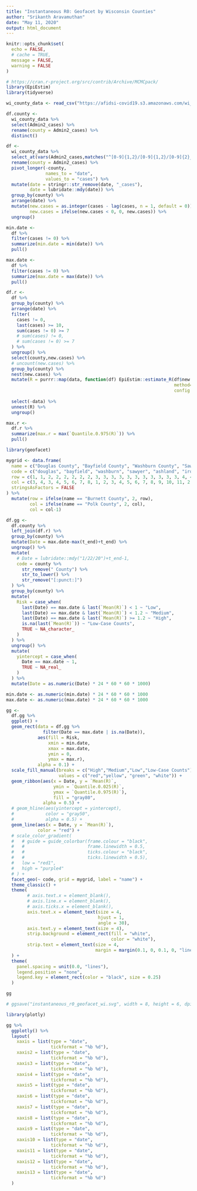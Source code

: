 ```yaml
---
title: "Instantaneous R0: Geofacet by Wisconsin Counties"
author: "Srikanth Aravamuthan"
date: "May 11, 2020"
output: html_document
---
```


```r
knitr::opts_chunk$set(
  echo = FALSE,
  # cache = TRUE, 
  message = FALSE,
  warning = FALSE 
)

# https://cran.r-project.org/src/contrib/Archive/MCMCpack/
library(EpiEstim)
library(tidyverse)

```

```r
wi_county_data <- read_csv("https://afidsi-covid19.s3.amazonaws.com/wi_county_data.csv")

df.county <- 
  wi_county_data %>% 
  select(Admin2_cases) %>% 
  rename(county = Admin2_cases) %>% 
  distinct()

df <- 
  wi_county_data %>% 
  select_at(vars(Admin2_cases,matches("^[0-9]{1,2}/[0-9]{1,2}/[0-9]{2}_cases"))) %>% 
  rename(county = Admin2_cases) %>% 
  pivot_longer(-county,
               names_to = "date",
               values_to = "cases") %>% 
  mutate(date = stringr::str_remove(date, "_cases"),
         date = lubridate::mdy(date)) %>% 
  group_by(county) %>% 
  arrange(date) %>% 
  mutate(new.cases = as.integer(cases - lag(cases, n = 1, default = 0)),
         new.cases = ifelse(new.cases < 0, 0, new.cases)) %>% 
  ungroup()

min.date <- 
  df %>% 
  filter(cases != 0) %>% 
  summarize(min.date = min(date)) %>% 
  pull()

max.date <- 
  df %>% 
  filter(cases != 0) %>% 
  summarize(max.date = max(date)) %>% 
  pull()

```
 
```r
df.r <- 
  df %>% 
  group_by(county) %>% 
  arrange(date) %>% 
  filter(
    cases != 0,
    last(cases) >= 10,
    sum(cases != 0) >= 7
    # sum(cases) != 0,
    # sum(cases != 0) >= 7
  ) %>% 
  ungroup() %>% 
  select(county,new.cases) %>% 
  # uncount(new.cases) %>% 
  group_by(county) %>% 
  nest(new.cases) %>% 
  mutate(R = purrr::map(data, function(df) EpiEstim::estimate_R(df$new.cases, 
                                                                method="parametric_si",
                                                                config = make_config(list(mean_si = 7.5, 
                                                                                          std_si = 3.4)))$R)) %>% 
  select(-data) %>% 
  unnest(R) %>% 
  ungroup()

max.r <- 
  df.r %>% 
  summarize(max.r = max(`Quantile.0.975(R)`)) %>% 
  pull()

```



```r
library(geofacet)

mygrid <- data.frame(
  name = c("Douglas County", "Bayfield County", "Washburn County", "Sawyer County", "Ashland County", "Iron County", "Oneida County", "Vilas County", "Polk County", "Burnett County", "Barron County", "Chippewa County", "Rusk County", "Price County", "Lincoln County", "Langlade County", "Forest County", "Florence County", "Marinette County", "St. Croix County", "Dunn County", "Eau Claire County", "Clark County", "Taylor County", "Marathon County", "Shawano County", "Menominee County", "Oconto County", "Calumet County", "Door County", "Pierce County", "Pepin County", "Trempealeau County", "Jackson County", "Wood County", "Portage County", "Waushara County", "Waupaca County", "Outagamie County", "Brown County", "Kewaunee County", "Buffalo County", "La Crosse County", "Monroe County", "Juneau County", "Adams County", "Green Lake County", "Winnebago County", "Washington County", "Sheboygan County", "Manitowoc County", "Vernon County", "Richland County", "Columbia County", "Marquette County", "Dodge County", "Fond du Lac County", "Ozaukee County", "Crawford County", "Iowa County", "Sauk County", "Dane County", "Jefferson County", "Waukesha County", "Milwaukee County", "Grant County", "Lafayette County", "Green County", "Rock County", "Walworth County", "Kenosha County", "Racine County"),
  code = c("douglas", "bayfield", "washburn", "sawyer", "ashland", "iron", "oneida", "vilas", "polk", "burnett", "barron", "chippewa", "rusk", "price", "lincoln", "langlade", "forest", "florence", "marinette", "st croix", "dunn", "eau claire", "clark", "taylor", "marathon", "shawano", "menominee", "oconto", "calumet", "door", "pierce", "pepin", "trempealeau", "jackson", "wood", "portage", "waushara", "waupaca", "outagamie", "brown", "kewaunee", "buffalo", "la crosse", "monroe", "juneau", "adams", "green lake", "winnebago", "washington", "sheboygan", "manitowoc", "vernon", "richland", "columbia", "marquette", "dodge", "fond du lac", "ozaukee", "crawford", "iowa", "sauk", "dane", "jefferson", "waukesha", "milwaukee", "grant", "lafayette", "green", "rock", "walworth", "kenosha", "racine"),
  row = c(1, 1, 2, 2, 2, 2, 2, 2, 3, 3, 3, 3, 3, 3, 3, 3, 3, 3, 3, 4, 4, 4, 4, 4, 4, 4, 4, 4, 4, 4, 5, 5, 5, 5, 5, 5, 5, 5, 5, 5, 5, 6, 6, 6, 6, 6, 6, 6, 6, 6, 6, 7, 7, 7, 7, 7, 7, 7, 8, 8, 8, 8, 8, 8, 8, 9, 9, 9, 9, 9, 9, 9),
  col = c(3, 4, 3, 4, 5, 6, 7, 8, 1, 2, 3, 4, 5, 6, 7, 8, 9, 10, 11, 2, 3, 4, 5, 6, 7, 8, 9, 10, 11, 13, 2, 3, 4, 5, 6, 7, 8, 9, 10, 11, 12, 3, 4, 5, 6, 7, 8, 9, 10, 11, 12, 5, 6, 7, 8, 9, 10, 11, 5, 6, 7, 8, 9, 10, 11, 5, 6, 7, 8, 9, 10, 11),
  stringsAsFactors = FALSE
) %>% 
  mutate(row = ifelse(name == "Burnett County", 2, row),
         col = ifelse(name == "Polk County", 2, col),
         col = col-1)

```

```r
df.gg <- 
  df.county %>% 
  left_join(df.r) %>%
  group_by(county) %>%
  mutate(Date = max.date-max(t_end)+t_end) %>%
  ungroup() %>%
  mutate(
    # Date = lubridate::mdy("1/22/20")+t_end-1,
    code = county %>%
      str_remove(" County") %>%
      str_to_lower() %>%
      str_remove("[:punct:]")
  ) %>%
  group_by(county) %>%
  mutate(
    Risk = case_when(
      last(Date) == max.date & last(`Mean(R)`) < 1 ~ "Low",
      last(Date) == max.date & last(`Mean(R)`) < 1.2 ~ "Medium",
      last(Date) == max.date & last(`Mean(R)`) >= 1.2 ~ "High",
      is.na(last(`Mean(R)`)) ~ "Low-Case Counts",
      TRUE ~ NA_character_
    )
  ) %>% 
  ungroup() %>%
  mutate(
    yintercept = case_when(
      Date == max.date ~ 1,
      TRUE ~ NA_real_
    )
  ) %>% 
  mutate(Date = as.numeric(Date) * 24 * 60 * 60 * 1000)

min.date <- as.numeric(min.date) * 24 * 60 * 60 * 1000
max.date <- as.numeric(max.date) * 24 * 60 * 60 * 1000

gg <- 
  df.gg %>% 
  ggplot() + 
  geom_rect(data = df.gg %>%
              filter(Date == max.date | is.na(Date)),
            aes(fill = Risk,
                xmin = min.date,
                xmax = max.date,
                ymin = 0,
                ymax = max.r),
            alpha = 0.1) +
  scale_fill_manual(breaks = c("High","Medium","Low","Low-Case Counts"),
                    values = c("red","yellow", "green", "white")) +
  geom_ribbon(aes(x = Date, y = `Mean(R)`,
                  ymin = `Quantile.0.025(R)`,
                  ymax = `Quantile.0.975(R)`),
                  fill = "gray80",
              alpha = 0.5) +
  # geom_hline(aes(yintercept = yintercept),
  #            color = "gray50",
  #            alpha = 0.5) +
  geom_line(aes(x = Date, y = `Mean(R)`),
            color = "red") +
  # scale_color_gradient(
  #   # guide = guide_colorbar(frame.colour = "black",
  #   #                        frame.linewidth = 0.5,
  #   #                        ticks.colour = "black",
  #   #                        ticks.linewidth = 0.5),
  #   low = "red1",
  #   high = "purple4"
  # ) +
  facet_geo(~ code, grid = mygrid, label = "name") + 
  theme_classic() + 
  theme(
        # axis.text.x = element_blank(),
        # axis.line.x = element_blank(),
        # axis.ticks.x = element_blank(),
        axis.text.x = element_text(size = 4,
                                   hjust = 1,
                                   angle = 30),
        axis.text.y = element_text(size = 4),
        strip.background = element_rect(fill = "white",
                                        color = "white"),
        strip.text = element_text(size = 4,
                                  margin = margin(0.1, 0, 0.1, 0, "lines"))
  ) + 
  theme(
    panel.spacing = unit(0.0, "lines"),
    legend.position = "none",
    legend.key = element_rect(color = "black", size = 0.25)
  )

gg

# ggsave("instantaneous_r0_geofacet_wi.svg", width = 8, height = 6, dpi = 1200)

```

```r
library(plotly)

gg %>% 
  ggplotly() %>% 
  layout(
    xaxis = list(type = "date",
                 tickformat = "%b %d"),
    xaxis2 = list(type = "date",
                 tickformat = "%b %d"),
    xaxis3 = list(type = "date",
                 tickformat = "%b %d"),
    xaxis4 = list(type = "date",
                 tickformat = "%b %d"),
    xaxis5 = list(type = "date",
                 tickformat = "%b %d"),
    xaxis6 = list(type = "date",
                 tickformat = "%b %d"),
    xaxis7 = list(type = "date",
                 tickformat = "%b %d"),
    xaxis8 = list(type = "date",
                 tickformat = "%b %d"),
    xaxis9 = list(type = "date",
                 tickformat = "%b %d"),
    xaxis10 = list(type = "date",
                 tickformat = "%b %d"),
    xaxis11 = list(type = "date",
                 tickformat = "%b %d"),
    xaxis12 = list(type = "date",
                 tickformat = "%b %d"),
    xaxis13 = list(type = "date",
                 tickformat = "%b %d")
  )

```
